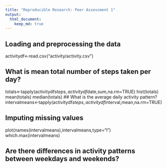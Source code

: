 ```yaml
---
title: "Reproducible Research: Peer Assessment 1"
output: 
  html_document:
    keep_md: true
---
```



## Loading and preprocessing the data
activitydf<-read.csv("activity/activity.csv")


## What is mean total number of steps taken per day?
totals<-tapply(activitydf$steps,activitydf$date,sum,na.rm=TRUE)
hist(totals)
mean(totals)
median(totals)
## What is the average daily activity pattern?
intervalmeans<-tapply(activitydf$steps,activitydf$interval,mean,na.rm=TRUE)


## Imputing missing values
plot(names(intervalmeans),intervalmeans,type="l")
which.max(intervalmeans)

## Are there differences in activity patterns between weekdays and weekends?
